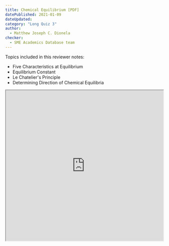 ```yaml
---
title: Chemical Equilibrium [PDF]
datePublished: 2021-01-09
dateUpdated: 
category: "Long Quiz 3"
author: 
  - Matthew Joseph C. Dionela
checker: 
  - SME Academics Database team
---
```


Topics included in this reviewer notes:
* Five Characteristics at Equilibrium
* Equilibrium Constant
* Le Chatelier's Principle
* Determining Direction of Chemical Equilibria

<iframe src="https://drive.google.com/file/d/1RFnYpYguxWy-5YYUDcGBH42L5mit55At/preview" width="100%" height="480" allow="autoplay"></iframe>